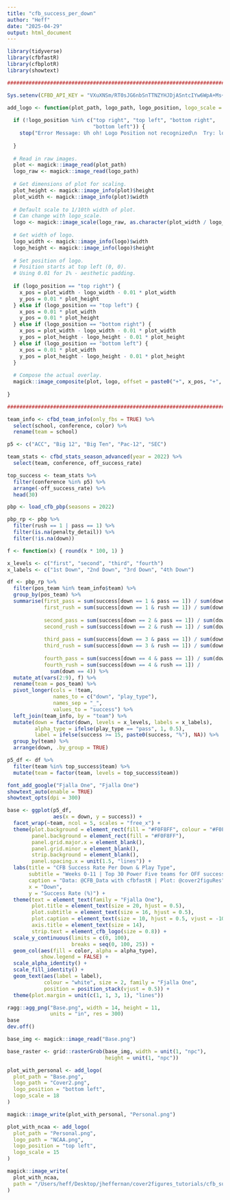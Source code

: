 ```yaml
---
title: "cfb_success_per_down"
author: "Heff"
date: "2025-04-29"
output: html_document
---
```


```r
library(tidyverse)
library(cfbfastR)
library(cfbplotR)
library(showtext)

###############################################################################
```

```r
Sys.setenv(CFBD_API_KEY = "VXuXNSm/RT0sJG6nbSnTTNZYHJDjASntcIYw6WpA+Ms+j/lkU7T9/d/i2GIKKVaj")
```

```r
add_logo <- function(plot_path, logo_path, logo_position, logo_scale = 10) {
  
  if (!logo_position %in% c("top right", "top left", "bottom right",
                            "bottom left")) {
    stop("Error Message: Uh oh! Logo Position not recognized\n  Try: logo_positon = 'top left', 'top right', 'bottom left', or 'bottom right'")
    
  }
  
  # Read in raw images.
  plot <- magick::image_read(plot_path)
  logo_raw <- magick::image_read(logo_path)
  
  # Get dimensions of plot for scaling.
  plot_height <- magick::image_info(plot)$height
  plot_width <- magick::image_info(plot)$width
  
  # Default scale to 1/10th width of plot.
  # Can change with logo_scale.
  logo <- magick::image_scale(logo_raw, as.character(plot_width / logo_scale))
  
  # Get width of logo.
  logo_width <- magick::image_info(logo)$width
  logo_height <- magick::image_info(logo)$height
  
  # Set position of logo.
  # Position starts at top left (0, 0).
  # Using 0.01 for 1% - aesthetic padding.
  
  if (logo_position == "top right") {
    x_pos = plot_width - logo_width - 0.01 * plot_width
    y_pos = 0.01 * plot_height
  } else if (logo_position == "top left") {
    x_pos = 0.01 * plot_width
    y_pos = 0.01 * plot_height
  } else if (logo_position == "bottom right") {
    x_pos = plot_width - logo_width - 0.01 * plot_width
    y_pos = plot_height - logo_height - 0.01 * plot_height
  } else if (logo_position == "bottom left") {
    x_pos = 0.01 * plot_width
    y_pos = plot_height - logo_height - 0.01 * plot_height
  }
  
  # Compose the actual overlay.
  magick::image_composite(plot, logo, offset = paste0("+", x_pos, "+", y_pos))
  
}

###############################################################################
```

```r
team_info <- cfbd_team_info(only_fbs = TRUE) %>%
  select(school, conference, color) %>%
  rename(team = school)

p5 <- c("ACC", "Big 12", "Big Ten", "Pac-12", "SEC")

team_stats <- cfbd_stats_season_advanced(year = 2022) %>%
  select(team, conference, off_success_rate)

top_success <- team_stats %>%
  filter(conference %in% p5) %>%
  arrange(-off_success_rate) %>%
  head(30)

pbp <- load_cfb_pbp(seasons = 2022)

pbp_rp <- pbp %>%
  filter(rush == 1 | pass == 1) %>%
  filter(is.na(penalty_detail)) %>%
  filter(!is.na(down))

f <- function(x) { round(x * 100, 1) }

x_levels <- c("first", "second", "third", "fourth")
x_labels <- c("1st Down", "2nd Down", "3rd Down", "4th Down")

df <- pbp_rp %>%
  filter(pos_team %in% team_info$team) %>%
  group_by(pos_team) %>%
  summarise(first_pass = sum(success[down == 1 & pass == 1]) / sum(down == 1),
            first_rush = sum(success[down == 1 & rush == 1]) / sum(down == 1),
            
            second_pass = sum(success[down == 2 & pass == 1]) / sum(down == 2),
            second_rush = sum(success[down == 2 & rush == 1]) / sum(down == 2),
            
            third_pass = sum(success[down == 3 & pass == 1]) / sum(down == 3),
            third_rush = sum(success[down == 3 & rush == 1]) / sum(down == 3),
            
            fourth_pass = sum(success[down == 4 & pass == 1]) / sum(down == 4),
            fourth_rush = sum(success[down == 4 & rush == 1]) /
              sum(down == 4)) %>%
  mutate_at(vars(2:9), f) %>%
  rename(team = pos_team) %>%
  pivot_longer(cols = !team,
               names_to = c("down", "play_type"),
               names_sep = "_",
               values_to = "success") %>%
  left_join(team_info, by = "team") %>%
  mutate(down = factor(down, levels = x_levels, labels = x_labels),
         alpha_type = ifelse(play_type == "pass", 1, 0.5),
         label = ifelse(success >= 15, paste0(success, "%"), NA)) %>%
  group_by(team) %>%
  arrange(down, .by_group = TRUE)

p5_df <- df %>%
  filter(team %in% top_success$team) %>%
  mutate(team = factor(team, levels = top_success$team))

font_add_google("Fjalla One", "Fjalla One")
showtext_auto(enable = TRUE)
showtext_opts(dpi = 300)

base <- ggplot(p5_df,
               aes(x = down, y = success)) +
  facet_wrap(~team, ncol = 5, scales = "free_x") +
  theme(plot.background = element_rect(fill = "#F0F8FF", colour = "#F0F8FF"),
        panel.background = element_rect(fill = "#F0F8FF"),
        panel.grid.major.x = element_blank(),
        panel.grid.minor = element_blank(),
        strip.background = element_blank(),
        panel.spacing.x = unit(1.5, "lines")) +
  labs(title = "CFB Success Rate Per Down & Play Type",
       subtitle = "Weeks 0-11 | Top 30 Power Five teams for OFF success rate | Dark colours: pass success | Transparent colours: rush success",
       caption = "Data: @CFB_Data with cfbfastR | Plot: @cover2figuRes",
       x = "Down",
       y = "Success Rate (%)") +
  theme(text = element_text(family = "Fjalla One"),
        plot.title = element_text(size = 20, hjust = 0.5),
        plot.subtitle = element_text(size = 16, hjust = 0.5),
        plot.caption = element_text(size = 10, hjust = 0.5, vjust = -10),
        axis.title = element_text(size = 14),
        strip.text = element_cfb_logo(size = 0.8)) +
  scale_y_continuous(limits = c(0, 100),
                     breaks = seq(0, 100, 25)) +
  geom_col(aes(fill = color, alpha = alpha_type),
           show.legend = FALSE) +
  scale_alpha_identity() +
  scale_fill_identity() +
  geom_text(aes(label = label),
            colour = "white", size = 2, family = "Fjalla One",
            position = position_stack(vjust = 0.5)) +
  theme(plot.margin = unit(c(1, 1, 3, 1), "lines"))

ragg::agg_png("Base.png", width = 14, height = 11,
              units = "in", res = 300)
base
dev.off()

base_img <- magick::image_read("Base.png")

base_raster <- grid::rasterGrob(base_img, width = unit(1, "npc"),
                                height = unit(1, "npc"))

plot_with_personal <- add_logo(
  plot_path = "Base.png",
  logo_path = "Cover2.png",
  logo_position = "bottom left",
  logo_scale = 18
)

magick::image_write(plot_with_personal, "Personal.png")

plot_with_ncaa <- add_logo(
  plot_path = "Personal.png",
  logo_path = "NCAA.png",
  logo_position = "top left",
  logo_scale = 15
)

magick::image_write(
  plot_with_ncaa,
  path = "/Users/heff/Desktop/jheffernan/cover2figures_tutorials/cfb_success_per_down/cfb_off_success_p5.png"
)
```

